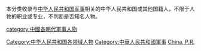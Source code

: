 本分类收录与[[中华人民共和国军事|中华人民共和国军事]]相关的中华人民共和国或其他国籍人，不限于人物的职业或专业，不判断是否知名人物。

{{Parent category}}

[[Category:中华人民共和国各领域人物|Category:中华人民共和国各领域人物]]
[[Category:中華人民共和國軍事|Category:中華人民共和國軍事]]
[[category:中國各朝代軍事人物|category:中國各朝代軍事人物]]
[[Category:各國軍事人物|China, P.R.]]